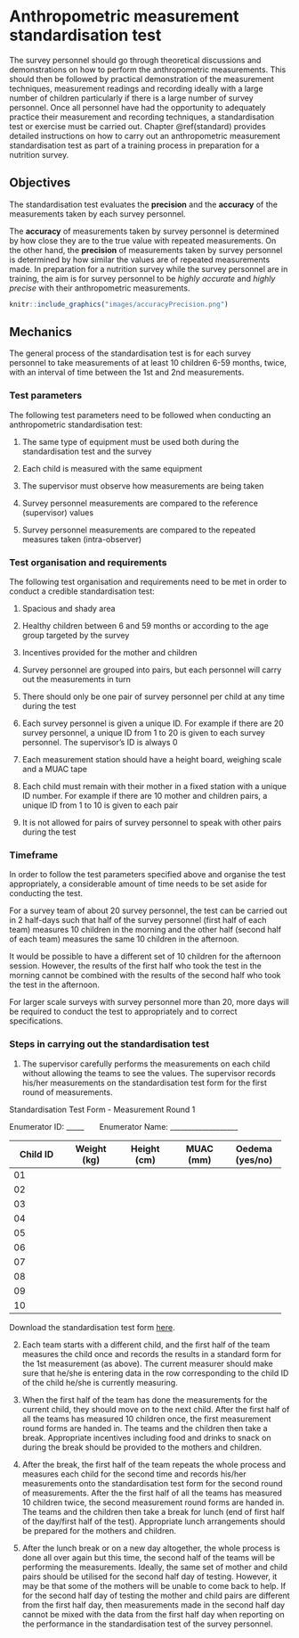 # Anthropometric measurement standardisation test {#sec-standardisation-test}

The survey personnel should go through theoretical discussions and demonstrations on how to perform the anthropometric measurements. This should then be followed by practical demonstration of the measurement techniques, measurement readings and recording ideally with a large number of children particularly if there is a large number of survey personnel. Once all personnel have had the opportunity to adequately practice their measurement and recording techniques, a standardisation test or exercise must be carried out. Chapter \@ref(standard) provides detailed instructions on how to carry out an anthropometric measurement standardisation test as part of a training process in preparation for a nutrition survey.

## Objectives

The standardisation test evaluates the **precision** and the **accuracy** of the measurements taken by each survey personnel.

The **accuracy** of measurements taken by survey personnel is determined by how close they are to the true value with repeated measurements. On the other hand, the **precision** of measurements taken by survey personnel is determined by how similar the values are of repeated measurements made. In preparation for a nutrition survey while the survey personnel are in training, the aim is for survey personnel to be *highly accurate* and *highly precise* with their anthropometric measurements.

```r
knitr::include_graphics("images/accuracyPrecision.png")
```

## Mechanics

The general process of the standardisation test is for each survey personnel to take measurements of at least 10 children 6-59 months, twice, with an interval of time between the 1st and 2nd measurements.

### Test parameters

The following test parameters need to be followed when conducting an anthropometric standardisation test:

1. The same type of equipment must be used both during the standardisation test and the survey

2. Each child is measured with the same equipment

3. The supervisor must observe how measurements are being taken

4. Survey personnel measurements are compared to the reference (supervisor) values

5. Survey personnel measurements are compared to the repeated measures taken (intra-observer)


### Test organisation and requirements

The following test organisation and requirements need to be met in order to conduct a credible standardisation test:

1. Spacious and shady area

2. Healthy children between 6 and 59 months or according to the age group targeted by the survey

3. Incentives provided for the mother and children 

3. Survey personnel are grouped into pairs, but each personnel will carry out the measurements in turn

4. There should only be one pair of survey personnel per child at any time during the test

5. Each survey personnel is given a unique ID. For example if there are 20 survey personnel, a unique ID from 1 to 20 is given to each survey personnel. The supervisor’s ID is always 0

6. Each measurement station should have a height board, weighing scale and a MUAC tape

7. Each child must remain with their mother in a fixed station with a unique ID number. For example if there are 10 mother and children pairs, a unique ID from 1 to 10 is given to each pair

8. It is not allowed for pairs of survey personnel to speak with other pairs during the test


### Timeframe

In order to follow the test parameters specified above and organise the test appropriately, a considerable amount of time needs to be set aside for conducting the test.

For a survey team of about 20 survey personnel, the test can be carried out in 2 half-days such that half of the survey personnel (first half of each team) measures 10 children in the morning and the other half (second half of each team) measures the same 10 children in the afternoon.

It would be possible to have a different set of 10 children for the afternoon session. However, the results of the first half who took the test in the morning cannot be combined with the results of the second half who took the test in the afternoon.

For larger scale surveys with survey personnel more than 20, more days will be required to conduct the test to appropriately and to correct specifications.


### Steps in carrying out the standardisation test

1. The supervisor carefully performs the measurements on each child without allowing the teams to see the values. The supervisor records his/her measurements on the standardisation test form for the first round of measurements.

<p style="text-align: centre;">Standardisation Test Form - Measurement Round 1</p>
                  
 Enumerator ID: _____          &nbsp; &nbsp; &nbsp;     Enumerator Name: ___________________         

+--------------------+--------------------+--------------------+--------------------+--------------------+
| Child ID           | Weight (kg)        | Height (cm)        | MUAC (mm)          | Oedema (yes/no)    |
+====================+====================+====================+====================+====================+
| 01                 |                    |                    |                    |                    |
+--------------------+--------------------+--------------------+--------------------+--------------------+
| 02                 |                    |                    |                    |                    |
+--------------------+--------------------+--------------------+--------------------+--------------------+
| 03                 |                    |                    |                    |                    |
+--------------------+--------------------+--------------------+--------------------+--------------------+
| 04                 |                    |                    |                    |                    |
+--------------------+--------------------+--------------------+--------------------+--------------------+
| 05                 |                    |                    |                    |                    |
+--------------------+--------------------+--------------------+--------------------+--------------------+
| 06                 |                    |                    |                    |                    |
+--------------------+--------------------+--------------------+--------------------+--------------------+
| 07                 |                    |                    |                    |                    |
+--------------------+--------------------+--------------------+--------------------+--------------------+
| 08                 |                    |                    |                    |                    |
+--------------------+--------------------+--------------------+--------------------+--------------------+
| 09                 |                    |                    |                    |                    |
+--------------------+--------------------+--------------------+--------------------+--------------------+
| 10                 |                    |                    |                    |                    |
+--------------------+--------------------+--------------------+--------------------+--------------------+

::: {.callout-note .column-margin}

Download the standardisation test form [here](pdf/standardForm.pdf).

:::

2. Each team starts with a different child, and the first half of the team measures the child once and records the results in a standard form for the 1st measurement (as above). The current measurer should make sure that he/she is entering data in the row corresponding to the child ID of the child he/she is currently measuring.

3. When the first half of the team has done the measurements for the current child, they should move on to the next child. After the first half of all the teams has measured 10 children once, the first measurement round forms are handed in. The teams and the children then take a break. Appropriate incentives including food and drinks to snack on during the break should be provided to the mothers and children.

4. After the break, the first half of the team repeats the whole process and measures each child for the second time and records his/her measurements onto the standardisation test form for the second round of measurements. After the the first half of all the teams has measured 10 children twice, the second measurement round forms are handed in. The teams and the children then take a break for lunch (end of first half of the day/first half of the test). Appropriate lunch arrangements should be prepared for the mothers and children.

5. After the lunch break or on a new day altogether, the whole process is done all over again but this time, the second half of the teams will be performing the measurements. Ideally, the same set of mother and child pairs should be utilised for the second half day of testing. However, it may be that some of the mothers will be unable to come back to help. If for the second half day of testing the mother and child pairs are different from the first half day, then measurements made in the second half day cannot be mixed with the data from the first half day when reporting on the performance in the standardisation test of the survey personnel.







